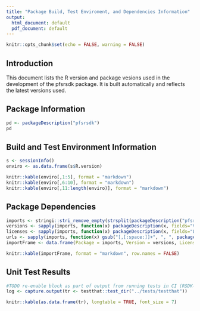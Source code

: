 ```yaml
---
title: "Package Build, Test Enviroment, and Dependencies Information"
output:
  html_document: default
  pdf_document: default
---
```


```r
knitr::opts_chunk$set(echo = FALSE, warning = FALSE)
```

## Introduction

This document lists the R version and package vesions used in the development of
the pfsrsdk package. It is built automatically and reflects the latest
versions used. 

## Package Information

```r
pd <- packageDescription("pfsrsdk")
pd
```

## Build and Test Environment Information

```r
s <- sessionInfo()
enviro <- as.data.frame(s$R.version)

knitr::kable(enviro[,1:5], format = "markdown")
knitr::kable(enviro[,6:10], format = "markdown")
knitr::kable(enviro[,11:length(enviro)], format = "markdown")
```

## Package Dependencies

```r
imports <- stringi::stri_remove_empty(strsplit(packageDescription("pfsrsdk", fields="Imports"), "[[:punct:][:space:]]+")[[1]])
versions <- sapply(imports, function(x) packageDescription(x, fields="Version"))
licenses <- sapply(imports, function(x) packageDescription(x, fields="License"))
urls <- sapply(imports, function(x) gsub("[,[:space:]]+", ", ", packageDescription(x, fields="URL")))
importFrame <- data.frame(Package = imports, Version = versions, License = licenses, URLs = urls)

knitr::kable(importFrame, format = "markdown", row.names = FALSE)
```

## Unit Test Results

```r
#TODO re-enable block as part of output from running tests in CI (RSDK-108) 
log <- capture.output(tr <- testthat::test_dir("../tests/testthat"))

knitr::kable(as.data.frame(tr), longtable = TRUE, font_size = 7)
```
